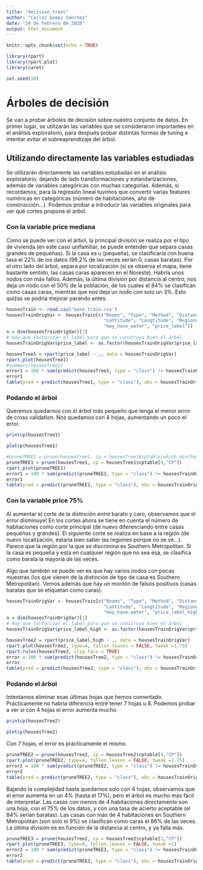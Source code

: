```yaml
---
title: "decision_trees"
author: "Carlos Gomez Sanchez"
date: "24 de febrero de 2020"
output: html_document
---
```


```r
knitr::opts_chunk$set(echo = TRUE)
```

```r
library(rpart)
library(rpart.plot)
library(caret)

set.seed(10)
```


# Árboles de decisión
Se van a probar árboles de decisión sobre nuestro conjunto de datos. En primer lugar, se utilizarán las variables que se consideraron importantes en el análisis exploratorio, para después probar distintas formas de tuning e intentar evitar el sobreaprendizaje del árbol.

## Utilizando directamente las variables estudiadas
Se utilizarán directamente las variables estudiadas en el análisis exploratorio, dejando de lado transformaciones y estandarizaciones, además de variables categóricas con muchas categorías. Además, si recordamos, para la regresión lineal tuvimos que convertir varias features numéricas en categóricas (número de habitaciones, año de construcción...). Podemos probar a introducir las variables originales para ver qué cortes propone el árbol.


### Con la variable price mediana

Como se puede ver con el árbol, la principal división se realiza por el tipo de vivienda (en este caso unifamiliar, se puede entender que separa casas grandes de pequeñas). Si la casa es u (pequeña), se clasificaría con buena tasa el 22% de los datos (99,2% de las veces serían 0, casas baratas). Por el otro lado del árbol, separa por localización (si se observa el mapa, tiene bastante sentido, las casas caras aparecen en el Noreste). Habría unos nodos con más fallos. Además, la última división por distancia al centro, nos deja un nodo con el 50% de la población, de los cuales el 84% se clasifican como casas caras, mientras que nos deja un nodo con solo un 3%. Esto quiźas se podría mejorar parando antes.

```r
housesTrain <- read.csv('base_train.csv')
housesTrainOrigVar <- housesTrain[c("Rooms", "Type", "Method", "Distance", "Bathroom", "CarImp", "LandsizeImp", 
                                    "Lattitude", "Longtitude", "Regionname", "year_built_cat", "sell_rate_cat",
                                    "may_have_water", "price_label")]
n = dim(housesTrainOrigVar)[1]
# Hay que factorizar el label para que se construya bien el árbol
housesTrainOrigVar$price_label <- as.factor(housesTrainOrigVar$price_label)
```

```r
housesTree1 = rpart(price_label ~ ., data = housesTrainOrigVar)
rpart.plot(housesTree1)
#summary(housesTree1)
error1 = 100 * sum(predict(housesTree1, type = "class") != housesTrainOrigVar$price_label)/n
error1
table(pred = predict(housesTree1, type = "class"), obs = housesTrainOrigVar$price_label)
```

### Podando el árbol 
Queremos quedarnos con el árbol más pequeño que tenga el menor error de cross validation. Nos quedamos con 4 hojas, aumentando un poco el error.

```r
printcp(housesTree1)
```
```r
plotcp(housesTree1)
```

```r
#pruneTREE1 = prune(housesTree1, cp = housesTree1$cptable[which.min(housesTree1$cptable[,"xerror"]), "CP"])
pruneTREE1 = prune(housesTree1, cp = housesTree1$cptable[4,"CP"])
rpart.plot(pruneTREE1)
error1 = 100 * sum(predict(pruneTREE1, type = "class") != housesTrainOrigVar$price_label)/n
error1
table(pred = predict(pruneTREE1, type = "class"), obs = housesTrainOrigVar$price_label)
```




### Con la variable price 75%

Al aumentar el corte de la distinción entre barato y caro, observamos que el error disminuye! En los cortes ahora se tiene en cuenta el número de habitaciones como corte principal (de nuevo diferenciando entre casas pequeñas y grandes). El siguiente corte se realiza en base a la región (de nuevo localización, estaría bien saber las regiones porque no se ve...). Parece que la región por la que se discrimina es Southern Metropolitan. Si la casa es pequeña y está en cualquier región que no sea esa, se clasifica como barata la mayoría de las veces.

Algo que también se puede ver es que hay varios nodos con pocas muestras (los que vienen de la distinción de tipo de casa es Southern Metropolitan). Vemos además que hay un montón de falsos positivos (casas baratas que se etiquetan como caras).

```r
housesTrainOrigVar <- housesTrain[c("Rooms", "Type", "Method", "Distance", "Bathroom", "CarImp", "LandsizeImp", 
                                    "Lattitude", "Longtitude", "Regionname", "year_built_cat", "sell_rate_cat",
                                    "may_have_water", "price_label_high")]
n = dim(housesTrainOrigVar)[1]
# Hay que factorizar el label para que se construya bien el árbol
housesTrainOrigVar$price_label_high <- as.factor(housesTrainOrigVar$price_label_high)
```

```r
housesTree2 = rpart(price_label_high ~ ., data = housesTrainOrigVar)
rpart.plot(housesTree2, type=4, fallen.leaves = FALSE, tweak =1.75)
rpart.rules(housesTree2, clip.facs = TRUE)
error = 100 * sum(predict(housesTree2, type = "class") != housesTrainOrigVar$price_label_high)/n
error
table(pred = predict(housesTree2, type = "class"), obs = housesTrainOrigVar$price_label_high)
```

### Podando el árbol 
Intentamos eliminar esas últimas hojas que hemos comentado. Prácticamente no habría diferencia entre tener 7 hojas u 8. Podemos probar a ver si con 4 hojas el error aumenta mucho.

```r
printcp(housesTree2)
```
```r
plotcp(housesTree2)
```

Con 7 hojas, el error es prácticamente el mismo.

```r
pruneTREE2 = prune(housesTree2, cp = housesTree2$cptable[4,"CP"])
rpart.plot(pruneTREE2, type=4, fallen.leaves = FALSE, tweak =1.75)
error2 = 100 * sum(predict(pruneTREE2, type = "class") != housesTrainOrigVar$price_label_high)/n
error2
table(pred = predict(pruneTREE2, type = "class"), obs = housesTrainOrigVar$price_label_high)
```

Bajando la complejidad hasta quedarnos solo con 4 hojas, observamos que el error aumenta en un 4% (hasta el 17%), pero el árbol es mucho más fácil de interpretar. Las casas con menos de 4 habitaciones directamente son una hoja, con el 75% de los datos, y con una tasa de acierto aceptable (el 84% serían baratas). Las casas con más de 4 habitaciones en Southern Metropolitan (son solo el 9%) se clasifican como caras el 86% de las veces. La última división es en función de la distancia al centro, y ya falla más.

```r
pruneTREE3 = prune(housesTree2, cp = housesTree2$cptable[3,"CP"])
rpart.plot(pruneTREE3, type=4, fallen.leaves = FALSE, tweak =1)
error2 = 100 * sum(predict(pruneTREE3, type = "class") != housesTrainOrigVar$price_label_high)/n
error2
table(pred = predict(pruneTREE3, type = "class"), obs = housesTrainOrigVar$price_label_high)
```

